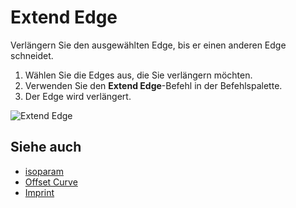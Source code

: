 
# Extend Edge

<Reference shortcut="" command="Extend Edge" button="" />

Verlängern Sie den ausgewählten Edge, bis er einen anderen Edge schneidet.

1. Wählen Sie die Edges aus, die Sie verlängern möchten.
2. Verwenden Sie den **Extend Edge**-Befehl in der Befehlspalette.
3. Der Edge wird verlängert.

![Extend Edge](/img/extend-edge.gif)

## Siehe auch
- [isoparam](./isoparam)
- [Offset Curve](./offset-curve)
- [Imprint](./imprint)